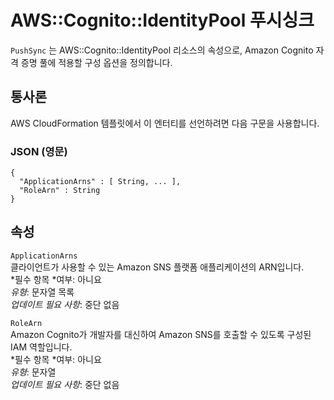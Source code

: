 # AWS::Cognito::IdentityPool 푸시싱크

`PushSync` 는 AWS::Cognito::IdentityPool 리소스의 속성으로, Amazon Cognito 자격 증명 풀에 적용할 구성 옵션을 정의합니다.

## 통사론

AWS CloudFormation 템플릿에서 이 엔터티를 선언하려면 다음 구문을 사용합니다.

### JSON (영문)

```
{
  "ApplicationArns" : [ String, ... ],
  "RoleArn" : String
}
```

## 속성

`ApplicationArns`  
클라이언트가 사용할 수 있는 Amazon SNS 플랫폼 애플리케이션의 ARN입니다.  
*필수 항목 *여부: 아니요  
_유형_: 문자열 목록  
_업데이트 필요 사항_: 중단 없음

`RoleArn`  
Amazon Cognito가 개발자를 대신하여 Amazon SNS를 호출할 수 있도록 구성된 IAM 역할입니다.  
*필수 항목 *여부: 아니요  
_유형_: 문자열  
_업데이트 필요 사항_: 중단 없음
